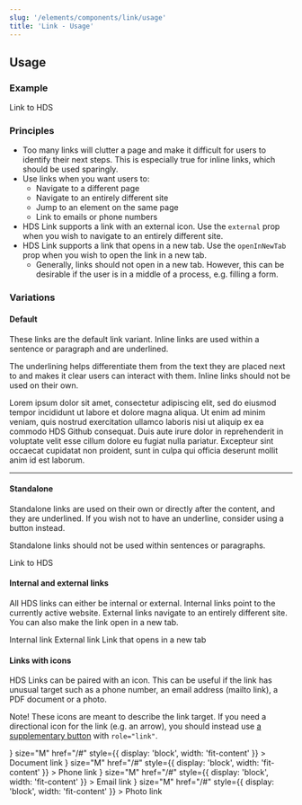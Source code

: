 ```yaml
---
slug: '/elements/components/link/usage'
title: 'Link - Usage'
---
```




## Usage

### Example

<PlaygroundPreview>
  <Link href="https://hds.hel.fi/" size="M" style={{ display: 'block', width: 'fit-content' }}>
    Link to HDS
  </Link>
</PlaygroundPreview>

### Principles

- Too many links will clutter a page and make it difficult for users to identify their next steps. This is especially true for inline links, which should be used sparingly.
- Use links when you want users to:
  - Navigate to a different page
  - Navigate to an entirely different site
  - Jump to an element on the same page
  - Link to emails or phone numbers
- HDS Link supports a link with an external icon. Use the `external` prop when you wish to navigate to an entirely different site.
- HDS Link supports a link that opens in a new tab. Use the `openInNewTab` prop when you wish to open the link in a new tab.
  - Generally, links should not open in a new tab. However, this can be desirable if the user is in a middle of a process, e.g. filling a form.

### Variations

#### Default

These links are the default link variant. Inline links are used within a sentence or paragraph and are underlined.

The underlining helps differentiate them from the text they are placed next to and makes it clear users can interact with them. Inline links should not be used on their own.

<p style={{ fontSize: '14px' }}>
  Lorem ipsum dolor sit amet, consectetur adipiscing elit, sed do eiusmod tempor incididunt ut labore et dolore magna
  aliqua. Ut enim ad minim veniam, quis nostrud exercitation ullamco laboris nisi ut aliquip ex ea commodo
  <Link
    href="https://github.com/City-of-Helsinki/helsinki-design-system"
    external
    openInExternalDomainAriaLabel="Opens a different website"
  >
    HDS Github
  </Link>
  consequat. Duis aute irure dolor in reprehenderit in voluptate velit esse cillum dolore eu fugiat nulla pariatur.
  Excepteur sint occaecat cupidatat non proident, sunt in culpa qui officia deserunt mollit anim id est laborum.
</p>

---

#### Standalone

Standalone links are used on their own or directly after the content, and they are underlined. If you wish not to have an underline, consider using a button instead.

Standalone links should not be used within sentences or paragraphs.

<PlaygroundPreview>
  <Link href="https://hds.hel.fi/" size="M" style={{ display: 'block', width: 'fit-content' }}>
    Link to HDS
  </Link>
</PlaygroundPreview>

#### Internal and external links

All HDS links can either be internal or external. Internal links point to the currently active website. External links navigate to an entirely different site. You can also make the link open in a new tab.

<PlaygroundPreview>
<Link 
  href="https://hds.hel.fi/" 
  size="M" 
  style={{ display: 'block', width: 'fit-content' }}
>
  Internal link
</Link>


<Link
  href="https://github.com/City-of-Helsinki/helsinki-design-system"
  size="M"
  external
  openInExternalDomainAriaLabel="Opens a different website."
  style={{ display: 'block', width: 'fit-content' }}
>
  External link
</Link>

<Link 
  href="https://github.com/City-of-Helsinki/helsinki-design-system" 
  size="M" 
  external 
  openInNewTab
  openInExternalDomainAriaLabel="Opens a different website."
  openInNewTabAriaLabel="Opens in a new tab."
  style={{ display: 'block', width: 'fit-content' }}>
  Link that opens in a new tab
</Link>
</PlaygroundPreview>


#### Links with icons

HDS Links can be paired with an icon. This can be useful if the link has unusual target such as a phone number, an email address (mailto link), a PDF document or a photo.

Note! These icons are meant to describe the link target. If you need a directional icon for the link (e.g. an arrow), you should instead use [a supplementary button](/components/button#supplementary-button) with `role="link"`.

<PlaygroundPreview>
  <Link
    iconLeft={<IconDocument size="s" aria-hidden />}
    size="M"
    href="/#"
    style={{ display: 'block', width: 'fit-content' }}
  >
    Document link
  </Link>
  <Link
    iconLeft={<IconPhone size="s" aria-hidden />}
    size="M"
    href="/#"
    style={{ display: 'block', width: 'fit-content' }}
  >
    Phone link
  </Link>
  <Link
    iconLeft={<IconEnvelope size="s" aria-hidden />}
    size="M"
    href="/#"
    style={{ display: 'block', width: 'fit-content' }}
  >
    Email link
  </Link>
  <Link
    iconLeft={<IconPhoto size="s" aria-hidden />}
    size="M"
    href="/#"
    style={{ display: 'block', width: 'fit-content' }}
  >
    Photo link
  </Link>
</PlaygroundPreview>
